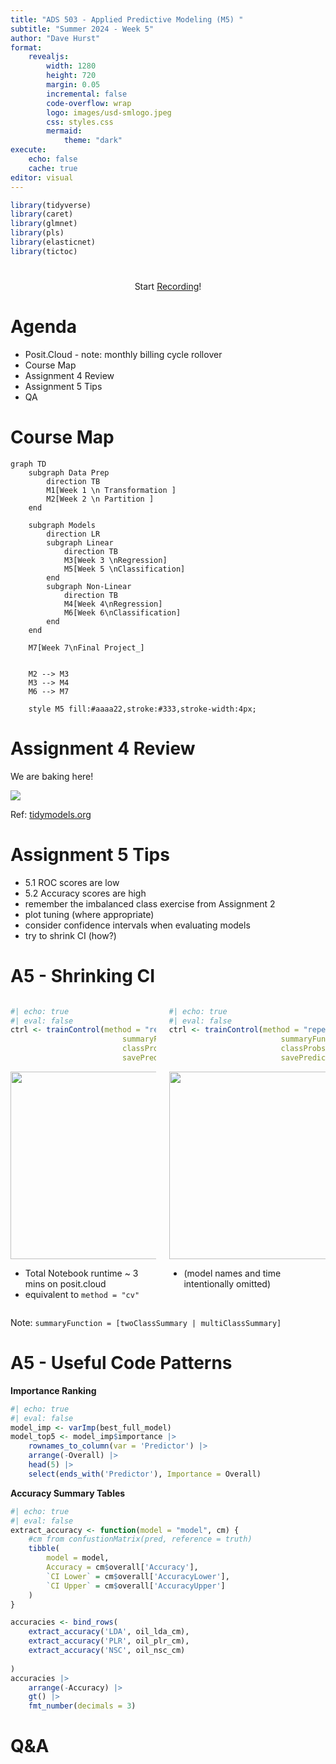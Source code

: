 ```yaml
---
title: "ADS 503 - Applied Predictive Modeling (M5) "
subtitle: "Summer 2024 - Week 5"
author: "Dave Hurst"
format: 
    revealjs:
        width: 1280
        height: 720
        margin: 0.05
        incremental: false
        code-overflow: wrap
        logo: images/usd-smlogo.jpeg
        css: styles.css
        mermaid:
            theme: "dark"
execute: 
    echo: false
    cache: true
editor: visual
---
```


```r
library(tidyverse)
library(caret)
library(glmnet)
library(pls)
library(elasticnet)
library(tictoc)
```

# 

::: {style="text-align: center;"}
Start [Recording](https://sandiego.hosted.panopto.com/Panopto/Pages/Sessions/List.aspx#folderID=%22e6d28334-e667-4a4e-8f3d-b16b0040388c%22)!
:::

# Agenda

::: incremental
-   Posit.Cloud - note: monthly billing cycle rollover
-   Course Map
-   Assignment 4 Review
-   Assignment 5 Tips
-   QA
:::

# Course Map {.smaller}

```mermaid
graph TD
    subgraph Data Prep 
        direction TB
        M1[Week 1 \n Transformation ]
        M2[Week 2 \n Partition ]
    end

    subgraph Models
        direction LR
        subgraph Linear
            direction TB
            M3[Week 3 \nRegression]
            M5[Week 5 \nClassification]
        end
        subgraph Non-Linear
            direction TB
            M4[Week 4\nRegression]
            M6[Week 6\nClassification]
        end
    end

    M7[Week 7\nFinal Project_]

    
    M2 --> M3
    M3 --> M4
    M6 --> M7
    
    style M5 fill:#aaaa22,stroke:#333,stroke-width:4px;

```

# Assignment 4 Review

We are baking here!

![](images/recipes_hex.png)

Ref: [tidymodels.org](tidymodels.org)

# Assignment 5 Tips {.incremental}

-   5.1 ROC scores are low
-   5.2 Accuracy scores are high
-   remember the imbalanced class exercise from Assignment 2
-   plot tuning (where appropriate)
-   consider confidence intervals when evaluating models
-   try to shrink CI (how?)

# A5 - Shrinking CI {.smaller}

::: columns
::: column
```r
#| echo: true
#| eval: false
ctrl <- trainControl(method = "repeatedcv", repeats = 1,
                         summaryFunction = twoClassSummary,
                         classProbs = TRUE,
                         savePredictions = TRUE)
```

![](images/A5-1-CI_repeats1.png){width="536" height="300"}

-   Total Notebook runtime \~ 3 mins on posit.cloud
-   equivalent to `method = "cv"`
:::

::: column
```r
#| echo: true
#| eval: false
ctrl <- trainControl(method = "repeatedcv", repeats = 5, #default repeats
                         summaryFunction = twoClassSummary,
                         classProbs = TRUE,
                         savePredictions = TRUE)
```

![](images/A5-1-CI_repeats5.png){width="577" height="300"}

::: fragment
-   (model names and time intentionally omitted)
:::
:::
:::

::: fragment
Note: `summaryFunction = [twoClassSummary | multiClassSummary]`
:::

# A5 - Useful Code Patterns {.smaller}

**Importance Ranking**

```r
#| echo: true
#| eval: false
model_imp <- varImp(best_full_model)
model_top5 <- model_imp$importance |>
    rownames_to_column(var = 'Predictor') |>
    arrange(-Overall) |>
    head(5) |>
    select(ends_with('Predictor'), Importance = Overall)

```

**Accuracy Summary Tables**

```r
#| echo: true
#| eval: false
extract_accuracy <- function(model = "model", cm) {
    #cm from confustionMatrix(pred, reference = truth)
    tibble(
        model = model,
        Accuracy = cm$overall['Accuracy'],
        `CI Lower` = cm$overall['AccuracyLower'],
        `CI Upper` = cm$overall['AccuracyUpper']
    )
}

accuracies <- bind_rows(
    extract_accuracy('LDA', oil_lda_cm),
    extract_accuracy('PLR', oil_plr_cm),
    extract_accuracy('NSC', oil_nsc_cm)
    
)
accuracies |> 
    arrange(-Accuracy) |> 
    gt() |> 
    fmt_number(decimals = 3)
```

# Q&A {.smaller}
